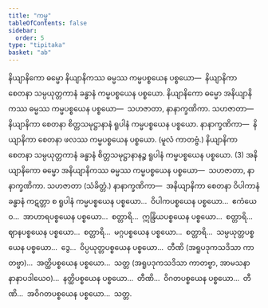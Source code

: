 ```yaml
---
title: "ကမ္မ"
tableOfContents: false
sidebar:
  order: 5
type: "tipitaka"
basket: "ab"
---
```



<DynamicBreadcrumb />

<Division number="321">

<Paragraph number="4755">
နိယျာနိကော ဓမ္မော နိယျာနိကဿ ဓမ္မဿ ကမ္မပစ္စယေန ပစ္စယော—  နိယျာနိကာ စေတနာ သမ္ပယုတ္တကာနံ ခန္ဓာနံ ကမ္မပစ္စယေန ပစ္စယော. နိယျာနိကော ဓမ္မော အနိယျာနိကဿ ဓမ္မဿ ကမ္မပစ္စယေန ပစ္စယော—  သဟဇာတာ, နာနာက္ခဏိကာ. <Emphasis>သဟဇာတာ</Emphasis>—  နိယျာနိကာ စေတနာ စိတ္တသမုဋ္ဌာနာနံ ရူပါနံ ကမ္မပစ္စယေန ပစ္စယော. <Emphasis>နာနာက္ခဏိကာ</Emphasis>—  နိယျာနိကာ စေတနာ ဖလဿ ကမ္မပစ္စယေန ပစ္စယော. (မူလံ ကာတဗ္ဗံ.) နိယျာနိကာ စေတနာ သမ္ပယုတ္တကာနံ ခန္ဓာနံ စိတ္တသမုဋ္ဌာနာနဉ္စ ရူပါနံ ကမ္မပစ္စယေန ပစ္စယော. (3)
</Paragraph>

</Division>
<Division number="322">

<Paragraph number="4756">
အနိယျာနိကော ဓမ္မော အနိယျာနိကဿ ဓမ္မဿ ကမ္မပစ္စယေန ပစ္စယော—  သဟဇာတာ, နာနာက္ခဏိကာ. <Emphasis>သဟဇာတာ</Emphasis> (သံခိတ္တံ.) <Emphasis>နာနာက္ခဏိကာ</Emphasis>—  အနိယျာနိကာ စေတနာ ဝိပါကာနံ ခန္ဓာနံ ကဋတ္တာ စ ရူပါနံ ကမ္မပစ္စယေန ပစ္စယော…  ဝိပါကပစ္စယေန ပစ္စယော…  ဧကံယေဝ…  အာဟာရပစ္စယေန ပစ္စယော…  စတ္တာရိ…  ဣန္ဒြိယပစ္စယေန ပစ္စယော…  စတ္တာရိ…  ဈာနပစ္စယေန ပစ္စယော…  စတ္တာရိ…  မဂ္ဂပစ္စယေန ပစ္စယော…  စတ္တာရိ…  သမ္ပယုတ္တပစ္စယေန ပစ္စယော…  ဒွေ…  ဝိပ္ပယုတ္တပစ္စယေန ပစ္စယော…  တီဏိ (အရူပဒုကသဒိသာ ကာတဗ္ဗာ)…  အတ္ထိပစ္စယေန ပစ္စယော…  သတ္တ (အရူပဒုကသဒိသာ ကာတဗ္ဗာ, အာမသနာ နာနာပဒါယေဝ)…  နတ္ထိပစ္စယေန ပစ္စယော…  တီဏိ…  ဝိဂတပစ္စယေန ပစ္စယော…  တီဏိ…  အဝိဂတပစ္စယေန ပစ္စယော…  သတ္တ.
</Paragraph>
</Division>